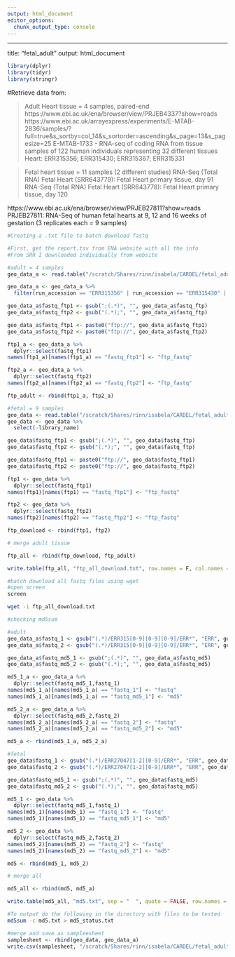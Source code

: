 ```yaml
---
output: html_document
editor_options: 
  chunk_output_type: console
---
```

---
title: "fetal_adult"
output: html_document


```r
library(dplyr)
library(tidyr)
library(stringr)
```

#Retrieve data from: 

> Adult Heart tissue = 4 samples, paired-end
https://www.ebi.ac.uk/ena/browser/view/PRJEB4337?show=reads
https://www.ebi.ac.uk/arrayexpress/experiments/E-MTAB-2836/samples/?full=true&s_sortby=col_14&s_sortorder=ascending&s_page=13&s_pagesize=25
E-MTAB-1733 - RNA-seq of coding RNA from tissue samples of 122 human individuals representing 32 different tissues
Heart: ERR315356; ERR315430; ERR315367; ERR315331

> Fetal heart tissue = 11 samples (2 different studies)
RNA-Seq (Total RNA) Fetal Heart (SRR643779): Fetal Heart primary tissue, day 91
RNA-Seq (Total RNA) Fetal Heart (SRR643778): Fetal Heart primary tissue, day 120

https://www.ebi.ac.uk/ena/browser/view/PRJEB27811?show=reads
PRJEB27811: RNA-Seq of human fetal hearts at 9, 12 and 16 weeks of gestation (3 replicates each = 9 samples)



```r

#Creating a .txt file to batch download fastq

#First, get the report.tsv from ENA website with all the info
#From SRR I downloaded individually from website

#adult = 4 samples
geo_data_a <- read.table("/scratch/Shares/rinn/isabela/CARDEL/fetal_adult/filereport_read_run_PRJEB4337_tsv.txt", sep = "\t", header = T)

geo_data_a <- geo_data_a %>%
  filter(run_accession == "ERR315356" | run_accession == "ERR315430" | run_accession == "ERR315367" | run_accession == "ERR315331")

geo_data_a$fastq_ftp1 <- gsub(";(.*)", "", geo_data_a$fastq_ftp)
geo_data_a$fastq_ftp2 <- gsub("(.*);", "", geo_data_a$fastq_ftp)

geo_data_a$fastq_ftp1 <- paste0("ftp://", geo_data_a$fastq_ftp1)
geo_data_a$fastq_ftp2 <- paste0("ftp://", geo_data_a$fastq_ftp2)

ftp1_a <- geo_data_a %>%
  dplyr::select(fastq_ftp1) 
names(ftp1_a)[names(ftp1_a) == "fastq_ftp1"] <- "ftp_fastq"

ftp2_a <- geo_data_a %>%
  dplyr::select(fastq_ftp2)
names(ftp2_a)[names(ftp2_a) == "fastq_ftp2"] <- "ftp_fastq"

ftp_adult <- rbind(ftp1_a, ftp2_a)

#fetal = 9 samples
geo_data <- read.table("/scratch/Shares/rinn/isabela/CARDEL/fetal_adult/filereport_read_run_PRJEB27811_tsv.txt", sep = "\t", header = T)
geo_data <- geo_data %>%
  select(-library_name)

geo_data$fastq_ftp1 <- gsub(";(.*)", "", geo_data$fastq_ftp)
geo_data$fastq_ftp2 <- gsub("(.*);", "", geo_data$fastq_ftp)

geo_data$fastq_ftp1 <- paste0("ftp://", geo_data$fastq_ftp1)
geo_data$fastq_ftp2 <- paste0("ftp://", geo_data$fastq_ftp2)

ftp1 <- geo_data %>%
  dplyr::select(fastq_ftp1) 
names(ftp1)[names(ftp1) == "fastq_ftp1"] <- "ftp_fastq"

ftp2 <- geo_data %>%
  dplyr::select(fastq_ftp2)
names(ftp2)[names(ftp2) == "fastq_ftp2"] <- "ftp_fastq"

ftp_download <- rbind(ftp1, ftp2)

# merge adult tissue

ftp_all <- rbind(ftp_download, ftp_adult)

write.table(ftp_all, "ftp_all_download.txt", row.names = F, col.names = F, quote = F)

```

```bash

#batch download all fastq files using wget
#open screen
screen

wget -i ftp_all_download.txt
```

```r
#checking md5sum

#adult
geo_data_a$fastq_1 <- gsub("(.*)/ERR315[0-9][0-9][0-9]/ERR*", "ERR", geo_data_a$fastq_ftp1)
geo_data_a$fastq_2 <- gsub("(.*)/ERR315[0-9][0-9][0-9]/ERR*", "ERR", geo_data_a$fastq_ftp2)

geo_data_a$fastq_md5_1 <- gsub(";(.*)", "", geo_data_a$fastq_md5)
geo_data_a$fastq_md5_2 <- gsub("(.*);", "", geo_data_a$fastq_md5)

md5_1_a <- geo_data_a %>%
  dplyr::select(fastq_md5_1,fastq_1) 
names(md5_1_a)[names(md5_1_a) == "fastq_1"] <- "fastq"
names(md5_1_a)[names(md5_1_a) == "fastq_md5_1"] <- "md5"

md5_2_a <- geo_data_a %>%
  dplyr::select(fastq_md5_2,fastq_2) 
names(md5_2_a)[names(md5_2_a) == "fastq_2"] <- "fastq"
names(md5_2_a)[names(md5_2_a) == "fastq_md5_2"] <- "md5"

md5_a <- rbind(md5_1_a, md5_2_a)

#fetal
geo_data$fastq_1 <- gsub("(.*)/ERR27047[1-2][0-9]/ERR*", "ERR", geo_data$fastq_ftp1)
geo_data$fastq_2 <- gsub("(.*)/ERR27047[1-2][0-9]/ERR*", "ERR", geo_data$fastq_ftp2)

geo_data$fastq_md5_1 <- gsub(";(.*)", "", geo_data$fastq_md5)
geo_data$fastq_md5_2 <- gsub("(.*);", "", geo_data$fastq_md5)

md5_1 <- geo_data %>%
  dplyr::select(fastq_md5_1,fastq_1) 
names(md5_1)[names(md5_1) == "fastq_1"] <- "fastq"
names(md5_1)[names(md5_1) == "fastq_md5_1"] <- "md5"

md5_2 <- geo_data %>%
  dplyr::select(fastq_md5_2,fastq_2) 
names(md5_2)[names(md5_2) == "fastq_2"] <- "fastq"
names(md5_2)[names(md5_2) == "fastq_md5_2"] <- "md5"

md5 <- rbind(md5_1, md5_2)

# merge all

md5_all <- rbind(md5, md5_a)

write.table(md5_all, "md5.txt", sep = "  ", quote = FALSE, row.names = FALSE, col.names = FALSE)

```

```bash
#To output do the following in the directory with files to be tested
md5sum -c md5.txt > md5_status.txt
```

```r
#merge and save as sampleesheet
samplesheet <- rbind(geo_data, geo_data_a)
write.csv(samplesheet, "/scratch/Shares/rinn/isabela/CARDEL/fetal_adult/samplesheet.csv")
```

